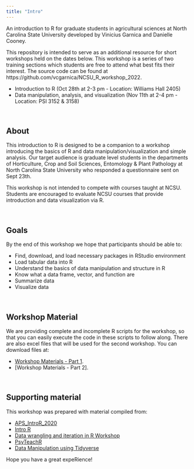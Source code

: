 ```yaml
---
title: "Intro"
---
```


An introduction to R for graduate students in agricultural sciences at North Carolina State University developed by Vinicius Garnica and Danielle Cooney. 

This repository is intended to serve as an additional resource for short workshops held on the dates below. This workshop is a series of two training sections which students are free to attend what best fits their interest. The source code can be found at https://github.com/vcgarnica/NCSU_R_workshop_2022. 


* Introduction to R (Oct 28th at 2-3 pm - Location: Williams Hall 2405)
* Data manipulation, analysis, and visualization (Nov 11th at 2-4 pm - Location: PSI 3152 & 3158)


<p>&nbsp;</p>

About 
------------

This introduction to R is designed to be a companion to a workshop introducing the basics of R and data manipulation/visualization and simple analysis. Our target audience is graduate level students in the departments of Horticulture, Crop and Soil Sciences, Entomology & Plant Pathology at North Carolina State University who responded a questionnaire sent on Sept 23th.

This workshop is not intended to compete with courses taught at NCSU. Students are encouraged to evaluate NCSU courses that provide introduction and data visualization via R. 


<p>&nbsp;</p>

Goals
------------

By the end of this workshop we hope that participants should be able to:

* Find, download, and load necessary packages in RStudio environment
* Load tabular data into R
* Understand the basics of data manipulation and structure in R
* Know what a data frame, vector, and function are
* Summarize data
* Visualize data


<p>&nbsp;</p>


Workshop Material
------------------

We are providing complete and incomplete R scripts for the workshop, so that you can easily execute the code in these scripts to follow along. There are also excel files that will be used for the second workshop. You can download files at:

* [Workshop Materials - Part 1].
* [Workshop Materials - Part 2].

<p>&nbsp;</p>

Supporting material
------------
This workshop was prepared with material compiled from:

* [APS_IntroR_2020]
* [Intro R]
* [Data wrangling and iteration in R Workshop]
* [PsyTeachR]
* [Data Manipulation using Tidyverse]



Hope you have a great expeRience!

[Workshop Materials - Part 1]: https://github.com/vcgarnica/NCSU_R_workshop_2022/blob/main/files/Part1.rar?raw=true
[Intro R]: https://intro2r.com/
[APS_IntroR_2020]: https://github.com/everhartlab/APS_IntroR_2020 
[Data wrangling and iteration in R Workshop]: https://github.com/leombastos/2021_rworkshop_wrangling
[PsyTeachR]: https://psyteachr.github.io/
[Data Manipulation using Tidyverse]: https://shelkariuki.netlify.app/post/passa/